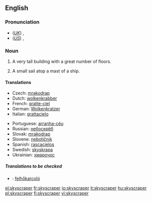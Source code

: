 ==English==

===Pronunciation===
*(''[[Received Pronunciation|UK]]'') {{IPA|/ˈskaɪˌskɹeɪpə/}}, {{SAMPA|/"skaI%skreIp@/}}
*(''[[General American|US]]'') {{IPA|/ˈskaɪˌskɹeɪpɚ/}}, {{SAMPA|/"skaI%skreIp@`/}}

===Noun===
{{wikipedia}}
{{en-noun}}

# A very tall building with a great number of floors.
# {{context|archaic}} A small sail atop a mast of a ship.

====Translations====
{{trans-top|tall building}}
*Czech: [[mrakodrap]] {{m}}
*Dutch: [[wolkenkrabber]] {{m}}
*French: [[gratte-ciel]] {{m}}
*German: [[Wolkenkratzer]] {{m}}
*Italian: [[grattacielo]] {{m}}
{{trans-mid}}
*Portuguese: [[arranha-céu]] {{m}}
*Russian: [[небоскрёб]] {{m}}
*Slovak: [[mrakodrap]] {{m}}
*Slovene: [[nebotičnik]] {{m}}
*Spanish: [[rascacielos]] {{m}}
*Swedish: [[skyskrapa]] {{c}}
*Ukrainian: [[хмарочос]] {{m}}
{{trans-bottom}}

{{trans-top|sail}}
{{trans-mid}}
{{trans-bottom}}

=====Translations to be checked=====
{{checktrans}}
*{{ttbc|Hungarian}}: [[felhőkarcoló]]

[[el:skyscraper]]
[[fr:skyscraper]]
[[io:skyscraper]]
[[it:skyscraper]]
[[hu:skyscraper]]
[[pl:skyscraper]]
[[fi:skyscraper]]
[[vi:skyscraper]]